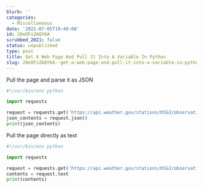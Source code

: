 ```yaml
---
blurb: ''
categories:
  - Miscellaneous
date: '2021-07-05T19:40:00'
id: 20eOFsZAQY6A
scrubbed_2021: false
status: unpublished
type: post
title: Get A Web Page And Pull It Into A Variable In Python
slug: 20eOFsZAQY6A--get-a-web-page-and-pull-it-into-a-variable-in-python
---
```


Pull the page and parse it as JSON


```python
#!/usr/bin/env python

import requests

request = requests.get('https://api.weather.gov/stations/KSGJ/observations')
json_contents = request.json()
print(json_contents)
```

Pull the page directly as text

```python
#!/usr/bin/env python

import requests

request = requests.get('https://api.weather.gov/stations/KSGJ/observations')
contents = request.text
print(contents)
```

